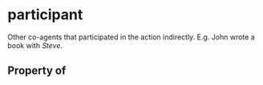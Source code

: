   

# participant

Other co-agents that participated in the action indirectly. E.g. John wrote a book with <em>Steve</em>.

## Property of



